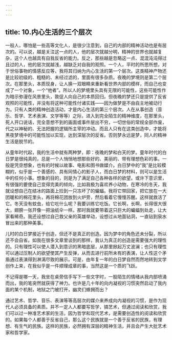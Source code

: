 ```yaml
---
---
---
```

title: 10.内心生活的三个层次
---




一般人，哪怕是一些高等文化人，是很少注意到，自己的内部的精神活动也是有层次的。可以说，越是关注这一点的人，他的层次就越分明，精神的世界也就越复杂，这个人也越具有自我反省的能力。反之，那些越是忽略这一点、混混沌沌得过且过的人，他的层次就越浅，越缺乏对自我的观照。一个人，平时的所思所想，对于世俗事物的情感反应等，我将其归纳为内心生活的第一个层次。这类精神产物还是比较初级的、粗糙的、未经过滤的，里面有很多杂质。夜晚的梦境则是第二个层次。在那里头，本质现身，让人换一双眼睛来重新看世界内部的模样，而自己也变成了一个对象，一个“他者”。所以人的梦境里头具有无限的可能性，这些可能性作为暗示弥漫在风景里头，敦促人向自己的本质回归。但夜晚的梦还只是提供了反省观照的可能性，并没有将这种可能性付诸实践——因为做梦是不由自主地被动行为。只有人类的精神创造活动，才是内心生活的第三个层次。人在从事创造（音乐、哲学、艺术表演、文学等等）之际，进入到完全陌生的精神维度，在那里头，死人开口说话，完全意想不到的画面或事件层出不穷，一切世俗的常规全部作废，代之以神秘的、无法把握的逻辑所主宰的冲动。而且人只有在这类创造中，才能将黑夜梦境中的可能性加以实现，达到深层次的反省。否则梦永远是梦，同人的精神生活是脱节的。

从童年时代起，我的生活中就有两种梦，即：夜晚的梦和白天的梦。童年时代的白日梦是很纯真的，总是一个人悄悄地想那些好的、美丽的、带有理想色彩的事。一般是凭空想象，也有的时候以故事、电影和图书做媒介。白日梦中的“我”是比较模糊的，似乎是一个善感的、具有同情心的影子人，而白日梦的材料，则可以是生活中的任何小事。想象的目的，则是为了满足自己各种各样的欲望。或许下意识里，有很强的要使自己变得完美的倾向，比如我极为喜欢养小动物，在寒冷的冬天，我就设想自己在结冰的路面上捡到一只冻坏了的蝙蝠。我将它带回家，把它放在一大团暖和的棉花里头，再将棉花团放到火炉旁，然后看着它慢慢苏醒。这样就救活了它。冬天没有蚊虫，给它吃什么呢？我要训练它吃饭。它长啊，长啊，长得很大很大，翅膀一张开像一把油纸伞一样。那时我就要带着这只巨大的蝙蝠到处走，让大家看稀奇。我还设想过自己救父亲的英雄举动，设想过从地面钻洞，一直钻到泉水冒出来的那种美事。

儿时的白日梦接近于创造，但还不是真正的创造。因为梦中的角色还未分裂，所以还不会自省。如我在很多文章里谈到的那样，我认为真正的创造是需要强大的理性的。只有理性可以使人潜入到意识的黑暗底层，从那里掀起万丈波澜；也只有理性可以通过压制人的欲望使其产生反弹，从而去进行前所未有的表演，让人性这个矛盾通过表演得到淋漓尽致的展示。可是，由年复一年的白日梦自然而然地转到文学创作上来，在我似乎是一件顺理成章的事，当然这是一个质的飞跃。

不记得是哪一天，我坐在桌旁信手写下一些文字时，一股陌生的情绪从我内部喷涌而出，我的笔突然就获得了神力。也许是几十年的向内凝视的习惯突然启动了我内面的某个机制，地狱之门被打开，幽灵们蜂拥而出？

通过艺术、哲学、音乐、表演等等高层次的媒介来养成向内凝视的习惯，是作为现代人必须具备的素质。并不一定人人都要写哲学，搞艺术，但通过阅读和欣赏，我们可以过一种准艺术家的生活，因为哲学和现代艺术，是需要创造性的阅读和欣赏的。如果每个人都善于反省自己，那么这个民族就是一个善于反省的民族，有理想、有生气的民族。这样的民族，必然拥有深层的精神生活，并且会产生大批艺术家和哲学家。